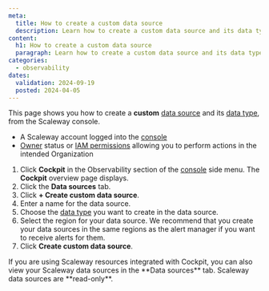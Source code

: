 ```yaml
---
meta:
  title: How to create a custom data source
  description: Learn how to create a custom data source and its data type using the Scaleway console. Follow the steps to choose a data type, select a region, and finalize the creation process.
content:
  h1: How to create a custom data source
  paragraph: Learn how to create a custom data source and its data type using the Scaleway console. Follow the steps to choose a data type, select a region, and finalize the creation process.
categories:
  - observability
dates:
  validation: 2024-09-19
  posted: 2024-04-05
---
```


This page shows you how to create a **custom** [data source](/cockpit/concepts/#data-sources) and its [data type](/cockpit/concepts/#data-types), from the Scaleway console.

<Macro id="requirements" />

  - A Scaleway account logged into the [console](https://console.scaleway.com)
  - [Owner](/iam/concepts/#owner) status or [IAM permissions](/iam/concepts/#permission) allowing you to perform actions in the intended Organization

1. Click **Cockpit** in the Observability section of the [console](https://console.scaleway.com/) side menu. The **Cockpit** overview page displays.
2. Click the **Data sources** tab.
3. Click **+ Create custom data source**.
4. Enter a name for the data source.
5. Choose the [data type](/cockpit/concepts/#data-types) you want to create in the data source.
6. Select the region for your data source.
    <Message type="tip">
      We recommend that you create your data sources in the same regions as the alert manager if you want to receive alerts for them.
    </Message>
7. Click **Create custom data source**.

<Message type="note">
  If you are using Scaleway resources integrated with Cockpit, you can also view your Scaleway data sources in the **Data sources** tab. Scaleway data sources are **read-only**.
</Message>
